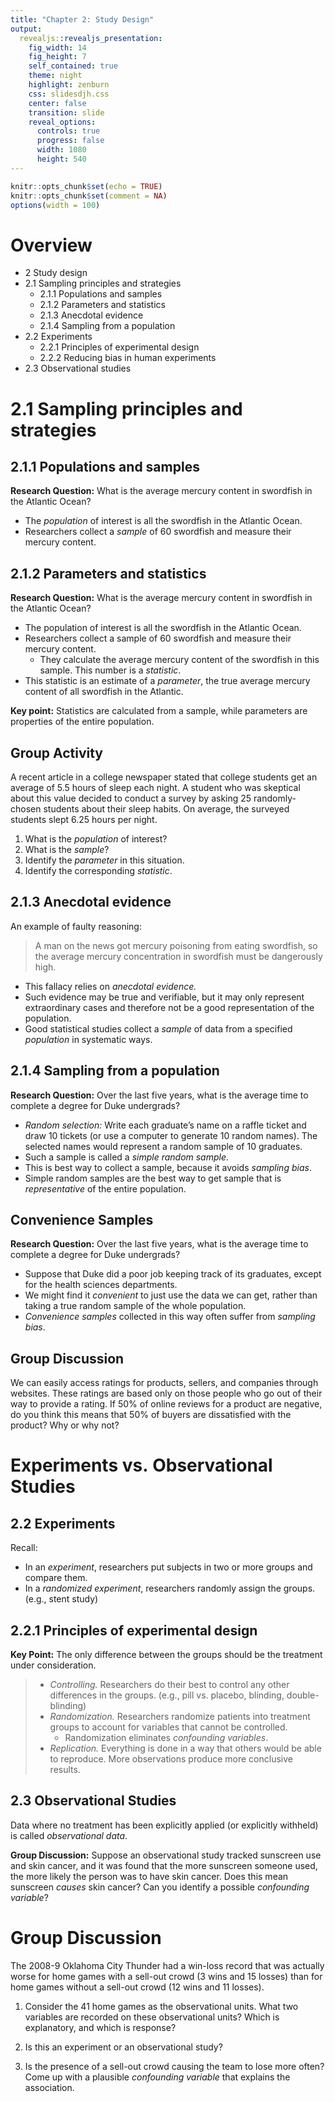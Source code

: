 ```yaml
---
title: "Chapter 2: Study Design"
output: 
  revealjs::revealjs_presentation:
    fig_width: 14 
    fig_height: 7
    self_contained: true
    theme: night
    highlight: zenburn
    css: slidesdjh.css
    center: false
    transition: slide
    reveal_options:
      controls: true
      progress: false
      width: 1080
      height: 540
---
```


```r
knitr::opts_chunk$set(echo = TRUE)
knitr::opts_chunk$set(comment = NA)
options(width = 100)
```

# Overview

- 2 Study design
- 2.1 Sampling principles and strategies
   - 2.1.1 Populations and samples
   - 2.1.2 Parameters and statistics
   - 2.1.3 Anecdotal evidence
   - 2.1.4 Sampling from a population
- 2.2 Experiments
   - 2.2.1 Principles of experimental design
   - 2.2.2 Reducing bias in human experiments
- 2.3 Observational studies


# 2.1 Sampling principles and strategies

## 2.1.1 Populations and samples

**Research Question:** What is the average mercury content in swordfish in the Atlantic Ocean?

- The *population* of interest is all the swordfish in the Atlantic Ocean.
- Researchers collect a *sample* of 60 swordfish and measure their mercury content.


## 2.1.2 Parameters and statistics

**Research Question:** What is the average mercury content in swordfish in the Atlantic Ocean?

- The population of interest is all the swordfish in the Atlantic Ocean.
- Researchers collect a sample of 60 swordfish and measure their mercury content.
    - They calculate the average mercury content of the swordfish in this sample. This number is a *statistic*.
- This statistic is an estimate of a *parameter*, the true average mercury content of all swordfish in the Atlantic.

**Key point:** Statistics are calculated from a sample, while parameters are properties of the entire population.

## Group Activity

A recent article in a college newspaper stated that college students get an average of 5.5 hours of sleep each night. A student who was skeptical about this value decided to conduct a survey by asking 25 randomly-chosen students about their sleep habits. On average, the surveyed students slept 6.25 hours per night. 

1. What is the *population* of interest?
2. What is the *sample*?
3. Identify the *parameter* in this situation.
4. Identify the corresponding *statistic*.

## 2.1.3 Anecdotal evidence

An example of faulty reasoning:

> A man on the news got mercury poisoning from eating swordfish, so the average mercury concentration in swordfish must be dangerously high.

- This fallacy relies on *anecdotal evidence.*
- Such evidence may be true and verifiable, but it may only represent extraordinary cases and therefore not be a good representation of the population.
- Good statistical studies collect a *sample* of data from a specified *population* in systematic ways.

## 2.1.4 Sampling from a population

**Research Question:** Over the last five years, what is the average time to complete a degree for Duke undergrads?

- *Random selection:* Write each graduate’s name on a raffle ticket and draw 10 tickets (or use a computer to generate 10 random names). The selected names would represent a random sample of 10 graduates.
- Such a sample is called a *simple random sample*.
- This is best way to collect a sample, because it avoids *sampling bias*.
- Simple random samples are the best way to get sample that is *representative* of the entire population.

## {data-background-image="https://openintro-ims.netlify.app/02-data-design_files/figure-html/pop-to-sample-1.png" data-background-size="contain"}

## Convenience Samples

**Research Question:** Over the last five years, what is the average time to complete a degree for Duke undergrads?

- Suppose that Duke did a poor job keeping track of its graduates, except for the health sciences departments.
- We might find it *convenient* to just use the data we can get, rather than taking a true random sample of the whole population.
- *Convenience samples* collected in this way often suffer from *sampling bias*.

## {data-background-image="https://openintro-ims.netlify.app/02-data-design_files/figure-html/pop-to-sub-sample-graduates-1.png" data-background-size="contain"}

## Group Discussion

We can easily access ratings for products, sellers, and companies through websites. These ratings are based only on those people who go out of their way to provide a rating. If 50% of online reviews for a product are negative, do you think this means that 50% of buyers are dissatisfied with the product? Why or why not?

# Experiments vs. Observational Studies

## 2.2 Experiments

Recall:

- In an *experiment*, researchers put subjects in two or more groups and compare them.
- In a *randomized experiment*, researchers randomly assign the groups. (e.g., stent study)

## 2.2.1 Principles of experimental design

**Key Point:** The only difference between the groups should be the treatment under consideration.

>- *Controlling.* Researchers do their best to control any other differences in the groups. (e.g., pill vs. placebo, blinding, double-blinding)
>- *Randomization.* Researchers randomize patients into treatment groups to account for variables that cannot be controlled.
>    - Randomization eliminates *confounding variables*.
>- *Replication.* Everything is done in a way that others would be able to reproduce. More observations produce more conclusive results.

## 2.3 Observational Studies

Data where no treatment has been explicitly applied (or explicitly withheld) is called *observational data*.

**Group Discussion:** Suppose an observational study tracked sunscreen use and skin cancer, and it was found that the more sunscreen someone used, the more likely the person was to have skin cancer. Does this mean sunscreen *causes* skin cancer? Can you identify a possible *confounding variable*?

## {data-background-image="https://openintro-ims.netlify.app/images/randsampValloc.png" data-background-size="contain"}


# Group Discussion

The 2008-9 Oklahoma City Thunder had a win-loss record that was actually worse for home games with a sell-out crowd (3 wins and 15 losses) than for home games without a sell-out crowd (12 wins and 11 losses). 

1. Consider the 41 home games as the observational units. What two variables are recorded on these observational units? Which is explanatory, and which is response?

2. Is this an experiment or an observational study?

3. Is the presence of a sell-out crowd causing the team to lose more often? Come up with a plausible *confounding variable* that explains the association.



